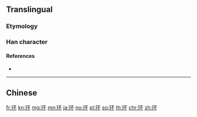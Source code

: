 {{also|環}}
==Translingual==

===Etymology===
{{Han simp|環|f=睘|t=不}}

===Han character===
{{Han char|rn=96|rad=玉|as=04|sn=8|four=|canj=MGMF|ids=⿰𤣩不}}

====References====
* {{Han ref|kx=0728.211|hdz=21103.070|uh=73AF|ud=29615}}

----

==Chinese==
{{zh-see|環}}

[[fr:环]]
[[kn:环]]
[[mg:环]]
[[mn:环]]
[[ja:环]]
[[no:环]]
[[pl:环]]
[[so:环]]
[[th:环]]
[[chr:环]]
[[zh:环]]